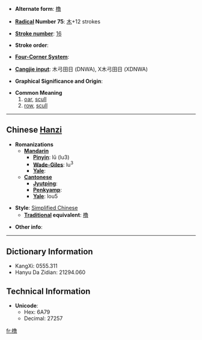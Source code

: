 * '''Alternate form''': [[櫓]]

* '''[[Wiktionary:Chinese radical index| Radical]] Number 75''': [[Wiktionary:Chinese radical index 木|木]]+12 strokes

* '''[[Wiktionary:Chinese total strokes index|Stroke number]]''': [[Wiktionary:Chinese total strokes index 16|16]]

* '''Stroke order''': 

* '''[[Wiktionary:Chinese four corner index|Four-Corner System]]''': 

* '''[[Wiktionary:Chinese Cangjie index|Cangjie input]]''': 木弓田日 (DNWA), X木弓田日 (XDNWA)

* '''Graphical Significance and Origin''': 

* '''Common Meaning'''
*#[[oar]], [[scull]]
*# [[row]], [[scull]]

----

== Chinese [[Hanzi]] ==

* '''Romanizations'''
** '''[[Mandarin]]'''
*** '''[[Pinyin]]''': lǔ (lu3)
*** '''[[Wade-Giles]]''': lu<sup>3</sup>
*** '''[[Yale]]''': 
** '''[[Cantonese]]'''
*** '''[[Jyutping]]''':
*** '''[[Penkyamp]]''': 
*** '''[[Yale]]''': lou5

* '''Style''': [[Simplified Chinese]] 
** '''[[Traditional Chinese|Traditional]] equivalent''': [[櫓]]

* '''Other info''': 

----

== Dictionary Information ==

* KangXi: 0555.311
* Hanyu Da Zidian: 21294.060

== Technical Information ==

* '''Unicode''':
** Hex: 6A79
** Decimal: 27257

[[fr:橹]]